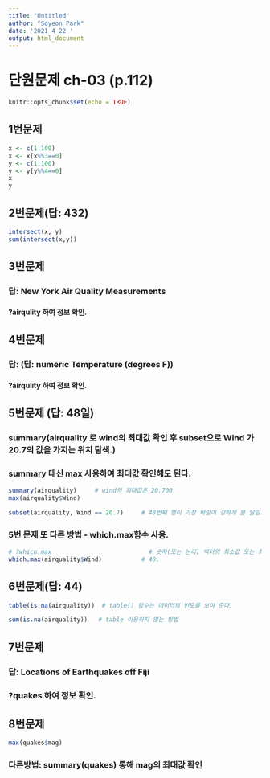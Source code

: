 ```yaml
---
title: "Untitled"
author: "Soyeon Park"
date: '2021 4 22 '
output: html_document
---
```

# 단원문제 ch-03 (p.112)
```r
knitr::opts_chunk$set(echo = TRUE)
```

## 1번문제
```r
x <- c(1:100)
x <- x[x%%3==0]
y <- c(1:100)
y <- y[y%%4==0]
x
y
```

## 2번문제(답: 432)
```r
intersect(x, y)
sum(intersect(x,y))
```

## 3번문제

### 답: New York Air Quality Measurements

#### ?airqulity 하여 정보 확인.

## 4번문제

### 답: (답: numeric	Temperature (degrees F))

#### ?airqulity 하여 정보 확인.

## 5번문제 (답: 48일)

### summary(airquality 로 wind의 최대값 확인 후 subset으로 Wind 가 20.7의 값을 가지는 위치 탐색.)

### summary 대신 max 사용하여 최대값 확인해도 된다.
```r
summary(airquality)     # wind의 최대값은 20.700
max(airquality$Wind)

subset(airquality, Wind == 20.7)     # 48번째 행이 가장 바람이 강하게 분 날임.(20.700)
```

### 5번 문제 또 다른 방법 - which.max함수 사용.

```r
# ?which.max                           # 숫자(또는 논리) 벡터의 최소값 또는 최대값의 위치(예: 첫 번째)를 결정합니다.
which.max(airquality$Wind)           # 48.
```

## 6번문제(답: 44)

```r
table(is.na(airquality))  # table() 함수는 데이터의 빈도를 보여 준다.

sum(is.na(airquality))   # table 이용하지 않는 방법
```


## 7번문제

### 답: Locations of Earthquakes off Fiji

### ?quakes 하여 정보 확인.

## 8번문제

```r

max(quakes$mag)

```


### 다른방법: summary(quakes) 통해 mag의 최대값 확인
